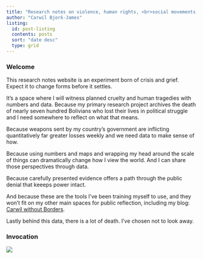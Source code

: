 ```yaml
---
title: "Research notes on violence, human rights, <br>social movements, and open data"
author: "Carwil Bjork-James" 
listing:
  id: post-listing
  contents: posts
  sort: "date desc"
  type: grid
---
```


### Welcome

This research notes website is an experiment born of crisis and grief.
Expect it to change forms before it settles.

It's a space where I will witness planned cruelty and human tragedies with numbers and data.
Because my primary research project archives the death of nearly seven hundred Bolivians who
lost their lives in political struggle and I need somewhere to reflect on what that means.

Because weapons sent by my country's government are inflicting quantitatively far greater 
losses weekly and we need data to make sense of how. 

Because using numbers and maps and wrapping my head around the scale of things can dramatically
change how I view the world. And I can share those perspectives through data.

Because carefully presented evidence offers a path through the public denial that keeeps power intact.

And because these are the tools I've been training myself to use, and they won't fit on my other 
main spaces for public reflection, including my blog: [Carwil without Borders](https://woborders.blog/).

Lastly behind this data, there is a lot of death. I've chosen not to look away.

### 
::: {#post-listing}
:::


### Invocation
:::{.column-screen-inset-right}
![](images/Morrison-ThePrize-NMPJ.jpeg){fig-alt="A quote engraved in white text on nearly black marble: 
'… AND O MY PEOPLE, OUT YONDER,
HEAR ME, THEY DO NOT LOVE YOUR NECK UNNOOSED AND STRAIGHT.
SO LOVE YOUR NECK; PUT A HAND ON IT, GRACE IT, STROKE IT AND HOLD IT UP.
AND ALL YOUR INSIDE PART'S THAT THEY'D JUST AS SOON SLOP FOR HOGS YOU GOT TO LOVE THEM.
THE DARK, DARK LIVER - LOVE IT, LOVE IT, AND THE BEAT AND BEATING HEART, LOVE THAT TOO.
MORE THAN EYES OR FEET. MORE THAN LUNGS THAT HAVE YET TO DRAW FREE AIR.
MORE THAN YOUR LIFE-HOLDING WOMB AND YOUR LIFE-GIVING PRIVATE PARTS, HEAR ME NOW, LOVE YOUR HEART. FOR THIS IS THE PRIZE.'
- Toni Morrison"}

:::

